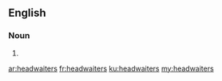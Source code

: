 ==English==

===Noun===
{{head|en}}

# {{plural of|headwaiter}}

[[ar:headwaiters]]
[[fr:headwaiters]]
[[ku:headwaiters]]
[[my:headwaiters]]
